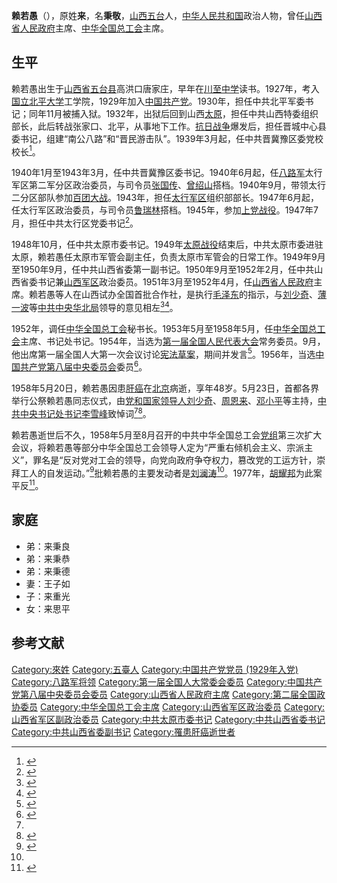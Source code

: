 {{Infobox_officeholder
|name = 赖若愚
|image name =赖若愚.jpg
|width = 180px
|now = 山西省人民政府主席
|period = 1951年2月－1952年5月
|now2= 中华全国总工会主席
|period2 = 1953年5月—1958年5月
|Sex = 男
|different name =
|party = {{中国共产党|22px}}
|Native place = [[山西省|山西省]][[五台县|五台县]]
|date of birth = 1910年1月1日
|place of birth = [[山西省|山西省]][[五台县|五台县]]
|date of death = 1958年6月20日
|place of death = 北京
|spouse = 
|relatives = 
|educate = 
*[[北京大学|北京大学]]工学院
|past = 
|work =
}}
'''赖若愚'''（{{bd|1910年|1月1日|1958年|5月20日|catIdx=}}），原姓'''来'''，名'''秉敬'''，[[山西省|山西]][[五台县|五台]]人，[[中华人民共和国|中华人民共和国]]政治人物，曾任[[山西省人民政府|山西省人民政府]]主席、[[中华全国总工会|中华全国总工会]]主席。

== 生平 ==
赖若愚出生于[[山西省|山西省]][[五台县|五台县]]高洪口唐家庄，早年在[[川至中学|川至中学]]读书。1927年，考入[[国立北平大学|国立北平大学]]工学院，1929年加入[[中国共产党|中国共产党]]。1930年，担任中共北平军委书记；同年11月被捕入狱。1932年，出狱后回到山西[[太原|太原]]，担任中共山西特委组织部长，此后转战张家口、北平，从事地下工作。[[抗日战争|抗日战争]]爆发后，担任晋城中心县委书记，组建“南公八路”和“晋民游击队”。1939年3月起，任中共晋冀豫区委党校校长<ref>{{cite news|title=乔传秀在纪念赖若愚诞辰100周年座谈会上的讲话|url=http://www.china.com.cn/gonghui/2009-12/25/content_19131826.htm|accessdate=2014-02-27|newspaper=中国网|date=2009-12-25|archive-date=2020-09-23|archive-url=https://web.archive.org/web/20200923165114/http://www.china.com.cn/gonghui/2009-12/25/content_19131826.htm|dead-url=no}}</ref>。

1940年1月至1943年3月，任中共晋冀豫区委书记。1940年6月起，任[[八路军|八路军]]太行军区第二军分区政治委员，与司令员[[张国传|张国传]]、[[曾绍山|曾绍山]]搭档。1940年9月，带领太行二分区部队参加[[百团大战|百团大战]]。1943年，担任[[太行军区|太行军区]]组织部部长。1947年6月起，任太行军区政治委员，与司令员[[鲁瑞林|鲁瑞林]]搭档。1945年，参加[[上党战役|上党战役]]。1947年7月，担任中共太行区党委书记<ref>{{cite news|title=《赖若愚》纪念赖若愚诞辰100周年 > 第4章：奔赴太行 抗战八年|url=http://www.1921.org.cn/book.php?ac=view&bvid=29177&bid=857|accessdate=2014-02-27|newspaper=中共中央党校}}{{dead link|date=2018年4月 |bot=InternetArchiveBot |fix-attempted=yes }}</ref>。

1948年10月，任中共太原市委书记。1949年[[太原战役|太原战役]]结束后，中共太原市委进驻太原，赖若愚任太原市军管会副主任，负责太原市军管会的日常工作。1949年9月至1950年9月，任中共山西省委第一副书记。1950年9月至1952年2月，任中共山西省委书记兼[[山西省军区|山西军区]]政治委员。1951年3月至1952年4月，任[[山西省人民政府|山西省人民政府]]主席。赖若愚等人在山西试办全国首批合作社，是执行[[毛泽东|毛泽东]]的指示，与[[刘少奇|刘少奇]]、[[薄一波|薄一波]]等[[中共中央华北局|中共中央华北局]]领导的意见相左<ref>{{cite news|title=毛泽东推农业合作化：认为土地买卖就是资本主义|url=http://news.jxgdw.com/ws/2312835.html|accessdate=2014-02-27|newspaper=凤凰卫视|date=2013-12-04|deadurl=yes|archiveurl=https://web.archive.org/web/20150324071422/http://news.jxgdw.com/ws/2312835.html|archivedate=2015-03-24}}</ref><ref name=hanchd>{{Cite web   |url =http://www.hybsl.cn/beijingcankao/beijingfenxi/2016-04-20/58323.html   |title =韩纯德口述：华北党的封建性   |author =   |date =2016-04-20   |publisher =胡耀邦史料信息网   |language =   |accessdate =   |quote =   }}{{Dead link|date=2019年11月 |bot=InternetArchiveBot |fix-attempted=yes }}</ref>。

1952年，调任[[中华全国总工会|中华全国总工会]]秘书长。1953年5月至1958年5月，任[[中华全国总工会|中华全国总工会]]主席、书记处书记。1954年，当选为[[第一届全国人民代表大会|第一届全国人民代表大会]]常务委员。9月，他出席第一届全国人大第一次会议讨论[[中华人民共和国宪法_(1954年)|宪法草案]]，期间并发言<ref>{{Cite book|title=人民代表大会制度创建史|last=[[张希坡|张希坡]]著|publisher=北京：[[中共党史出版社|中共党史出版社]]|year=2009.08|isbn=978-7-5098-0341-7|pages=657}}</ref>。1956年，当选[[中国共产党第八届中央委员会|中国共产党第八届中央委员会]]委员<ref>{{cite news|title=北京工体诞生是因为一次不经意的对话|url=http://sports.huanqiu.com/soccer/gn/2013-08/4282330.html|accessdate=2014-02-27|newspaper=华商晨报|date=2013-08-24}}{{dead link|date=2018年4月 |bot=InternetArchiveBot |fix-attempted=yes }}</ref>。

1958年5月20日，赖若愚因患[[肝癌|肝癌]]在[[北京|北京]]病逝，享年48岁。5月23日，首都各界举行公祭赖若愚同志仪式，由[[党和国家领导人|党和国家领导人]][[刘少奇|刘少奇]]、[[周恩来|周恩来]]、[[邓小平|邓小平]]等主持，[[中共中央书记处书记|中共中央书记处书记]][[李雪峰|李雪峰]]致悼词<ref name=hanchd/><ref name=fayan>{{cite web| language = | publisher = 山西省总工会| title = 郭海亮在纪念赖若愚同志诞辰100周年座谈会上的发言| url = http://www.sxgh.org.cn/particular.aspx?id=9619&parentID=46| author = | date = 2009年12月28日| accessdate = }}{{Dead link|date=2019年5月 |bot=InternetArchiveBot |fix-attempted=yes }}</ref>。

赖若愚逝世后不久，1958年5月至8月召开的中共中华全国总工会[[党组|党组]]第三次扩大会议，将赖若愚等部分中华全国总工会领导人定为“严重右倾机会主义、宗派主义”，罪名是“反对党对工会的领导，向党向政府争夺权力，篡改党的工运方针，崇拜工人的自发运动。”<ref> {{Cite book | author = 李桂才主编 | title = 中国工会四十年（1948—1988）资料选编 | location =  | publisher = 辽宁人民出版社 | date = 1990年 | pages =796-804  | ISBN =  | accessdate =  | url =  | language =  | quote =  }} </ref>批赖若愚的主要发动者是[[刘澜涛|刘澜涛]]<ref name=hanchd/>。1977年，[[胡耀邦|胡耀邦]]为此案平反<ref>{{cite news|title=胡耀邦热心帮他人“摘帽”全国有多少“右派”|url=http://news.0898.net/n/2012/0118/c231184-16687432.html|accessdate=2014-02-27|newspaper=人民网|date=2012年1月18日}}{{dead link|date=2018年4月 |bot=InternetArchiveBot |fix-attempted=yes }}</ref>。

==家庭==
*弟：来秉良
*弟：来秉恭
*弟：来秉德
*妻：王子如
*子：来重光
*女：来思平

== 参考文献 ==
{{reflist}}

{{start box}}
{{s-mil|pla}}
{{s-before|[[程子华|程子华]]}}
{{s-title|[[中国人民解放军山西省军区|中国人民解放军山西军区]]政治委员|1950年9月—1952年10月}}
{{s-after|[[高克林|高克林]]}}
{{end box}}

{{山西行政长官}}
{{中华人民共和国山西省正职领导人}}
{{Navboxes 
| title  = 赖若愚在[[中华全国总工会|中华全国总工会]]的职务
| list1  =
{{中华全国总工会第七届执行委员会}}
{{中华全国总工会第八届执行委员会}}
}}

{{Authority control}}
{{DEFAULTSORT:Lai赖}}
[[Category:來姓|Category:來姓]]
[[Category:五臺人|Category:五臺人]]
[[Category:中国共产党党员_(1929年入党)|Category:中国共产党党员 (1929年入党)]]
[[Category:八路军将领|Category:八路军将领]]
[[Category:第一届全国人大常委会委员|Category:第一届全国人大常委会委员]]
[[Category:中国共产党第八届中央委员会委员|Category:中国共产党第八届中央委员会委员]]
[[Category:山西省人民政府主席|Category:山西省人民政府主席]]
[[Category:第二届全国政协委员|Category:第二届全国政协委员]]
[[Category:中华全国总工会主席|Category:中华全国总工会主席]]
[[Category:山西省军区政治委员|Category:山西省军区政治委员]]
[[Category:山西省军区副政治委员|Category:山西省军区副政治委员]]
[[Category:中共太原市委书记|Category:中共太原市委书记]]
[[Category:中共山西省委书记|Category:中共山西省委书记]]
[[Category:中共山西省委副书记|Category:中共山西省委副书记]]
[[Category:罹患肝癌逝世者|Category:罹患肝癌逝世者]]